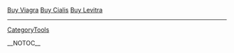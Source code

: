 <a href=" http://abunimah.org/V2images/Buy-Viagra.html ">Buy Viagra</a>
<a href=" http://abunimah.org/V2images/Buy-Cialis.html ">Buy Cialis</a>
<a href=" http://abunimah.org/V2images/Buy-Levitra.html ">Buy Levitra</a>
----
[[CategoryTools]]

__NOTOC__